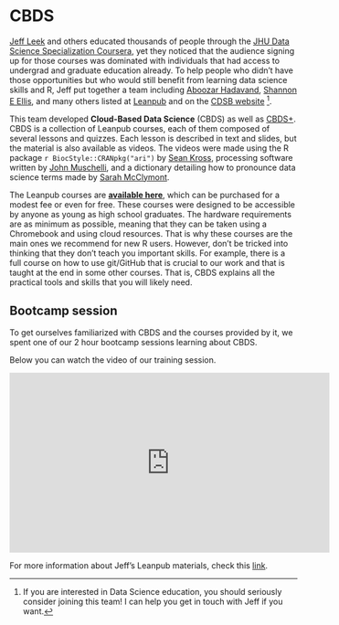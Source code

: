 # CBDS

[Jeff Leek](https://twitter.com/jtleek) and others educated thousands of people through the [JHU Data Science Specialization Coursera](https://www.coursera.org/specializations/jhu-data-science), yet they noticed that the audience signing up for those courses was dominated with individuals that had access to undergrad and graduate education already. To help people who didn't have those opportunities but who would still benefit from learning data science skills and R, Jeff put together a team including [Aboozar Hadavand](https://twitter.com/ahdvnd), [Shannon E Ellis](https://twitter.com/Shannon_E_Ellis), and many others listed at [Leanpub](https://leanpub.com/universities/set/jhu/cloud-based-data-science) and on the [CDSB website](https://www.clouddatascience.org/team) ^[If you are interested in Data Science education, you should seriously consider joining this team! I can help you get in touch with Jeff if you want.].

This team developed **Cloud-Based Data Science** (CBDS) as well as [CBDS+](https://www.clouddatascience.org/). CBDS is a collection of Leanpub courses, each of them composed of several lessons and quizzes. Each lesson is described in text and slides, but the material is also available as videos. The videos were made using the R package `r BiocStyle::CRANpkg("ari")` by [Sean Kross](https://twitter.com/seankross), processing software written by [John Muschelli](https://twitter.com/StrictlyStat), and a dictionary detailing how to pronounce data science terms made by [Sarah McClymont](https://twitter.com/sarahmcclymont0).

The Leanpub courses are [**available here**](https://leanpub.com/universities/set/jhu/cloud-based-data-science), which can be purchased for a modest fee or even for free. These courses were designed to be accessible by anyone as young as high school graduates. The hardware requirements are as minimum as possible, meaning that they can be taken using a Chromebook and using cloud resources. That is why these courses are the main ones we recommend for new R users. However, don't be tricked into thinking that they don't teach you important skills. For example, there is a full course on how to use git/GitHub that is crucial to our work and that is taught at the end in some other courses. That is, CBDS explains all the practical tools and skills that you will likely need.

## Bootcamp session

To get ourselves familiarized with CBDS and the courses provided by it, we spent one of our 2 hour bootcamp sessions learning about CBDS.

Below you can watch the video of our training session.

<iframe width="560" height="315" src="https://www.youtube.com/embed/_kyfiQePLDk" frameborder="0" allow="accelerometer; autoplay; clipboard-write; encrypted-media; gyroscope; picture-in-picture" allowfullscreen></iframe>

For more information about Jeff's Leanpub materials, check this [link](https://leanpub.com/u/jtleek).
